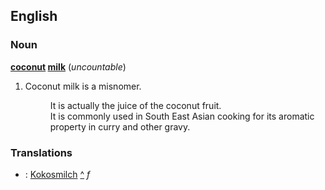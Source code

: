 ==English==
===Noun===
'''[[coconut]] [[milk]]''' (''uncountable'')

#Coconut milk is a misnomer.
#:It is actually the juice of the coconut fruit. 
#:It is commonly used in South East Asian cooking for its aromatic property in curry and other gravy.

===Translations===
*{{msg:de}}: [[Kokosmilch]] [[:de:Kokosmilch|^]] ''f''